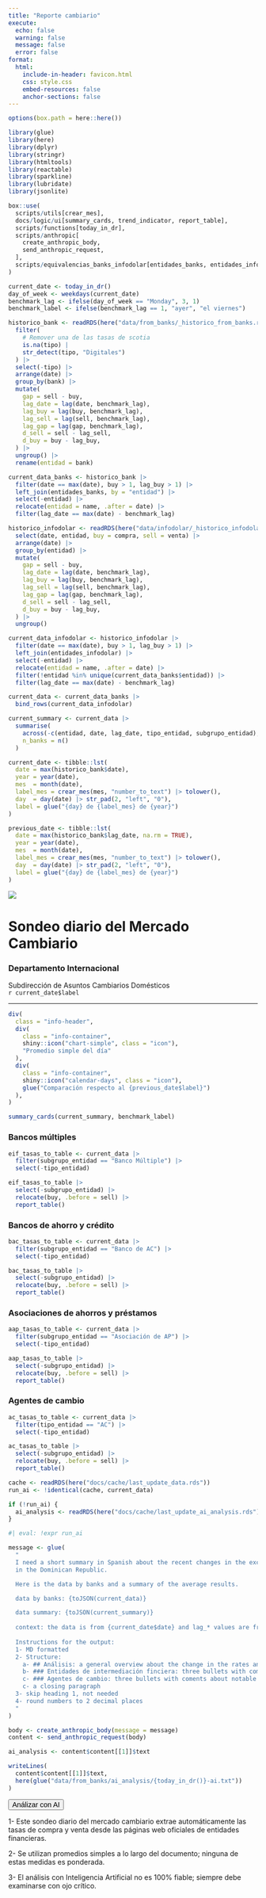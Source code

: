```yaml
---
title: "Reporte cambiario"
execute:
  echo: false    
  warning: false 
  message: false 
  error: false   
format: 
  html:
    include-in-header: favicon.html
    css: style.css
    embed-resources: false
    anchor-sections: false
---
```


```r
options(box.path = here::here())

library(glue)
library(here)
library(dplyr)
library(stringr)
library(htmltools)
library(reactable)
library(sparkline)
library(lubridate)
library(jsonlite)

box::use(
  scripts/utils[crear_mes],
  docs/logic/ui[summary_cards, trend_indicator, report_table],
  scripts/functions[today_in_dr],
  scripts/anthropic[
    create_anthropic_body, 
    send_anthropic_request,
  ],
  scripts/equivalencias_banks_infodolar[entidades_banks, entidades_infodolar]
)

```

```r
current_date <- today_in_dr()
day_of_week <- weekdays(current_date)
benchmark_lag <- ifelse(day_of_week == "Monday", 3, 1)
benchmark_label <- ifelse(benchmark_lag == 1, "ayer", "el viernes")

historico_bank <- readRDS(here("data/from_banks/_historico_from_banks.rds")) |> 
  filter(
    # Remover una de las tasas de scotia
    is.na(tipo) |
    str_detect(tipo, "Digitales")
  ) |>
  select(-tipo) |>
  arrange(date) |>
  group_by(bank) |>
  mutate(
    gap = sell - buy,
    lag_date = lag(date, benchmark_lag),
    lag_buy = lag(buy, benchmark_lag),
    lag_sell = lag(sell, benchmark_lag),
    lag_gap = lag(gap, benchmark_lag),
    d_sell = sell - lag_sell,
    d_buy = buy - lag_buy,
  ) |>
  ungroup() |>
  rename(entidad = bank)

current_data_banks <- historico_bank |>
  filter(date == max(date), buy > 1, lag_buy > 1) |>
  left_join(entidades_banks, by = "entidad") |>
  select(-entidad) |>
  relocate(entidad = name, .after = date) |> 
  filter(lag_date == max(date) - benchmark_lag)
```


```r
historico_infodolar <- readRDS(here("data/infodolar/_historico_infodolar.rds")) |>
  select(date, entidad, buy = compra, sell = venta) |>
  arrange(date) |>
  group_by(entidad) |> 
  mutate(
    gap = sell - buy,
    lag_date = lag(date, benchmark_lag),
    lag_buy = lag(buy, benchmark_lag),
    lag_sell = lag(sell, benchmark_lag),
    lag_gap = lag(gap, benchmark_lag),
    d_sell = sell - lag_sell,
    d_buy = buy - lag_buy,
  ) |> 
  ungroup()

current_data_infodolar <- historico_infodolar |>
  filter(date == max(date), buy > 1, lag_buy > 1) |>
  left_join(entidades_infodolar) |>
  select(-entidad) |>
  relocate(entidad = name, .after = date) |>
  filter(!entidad %in% unique(current_data_banks$entidad)) |>
  filter(lag_date == max(date) - benchmark_lag)

current_data <- current_data_banks |>
  bind_rows(current_data_infodolar)

current_summary <- current_data |>
  summarise(
    across(-c(entidad, date, lag_date, tipo_entidad, subgrupo_entidad), \(x) mean(x, na.rm = TRUE)),
    n_banks = n()
  )
```


```r
current_date <- tibble::lst(
  date = max(historico_bank$date),
  year = year(date),
  mes  = month(date),
  label_mes = crear_mes(mes, "number_to_text") |> tolower(),
  day  = day(date) |> str_pad(2, "left", "0"),
  label = glue("{day} de {label_mes} de {year}")
)

previous_date <- tibble::lst(
  date = max(historico_bank$lag_date, na.rm = TRUE),
  year = year(date),
  mes  = month(date),
  label_mes = crear_mes(mes, "number_to_text") |> tolower(),
  day  = day(date) |> str_pad(2, "left", "0"),
  label = glue("{day} de {label_mes} de {year}")
)
```


::: {.grid  .document-header}
::: {.g-col-12 .g-col-md-2}
<img class="logo" src="assets/logo-dorado.png">
:::
::: {.g-col-12 .g-col-md-10 .text-center .header-text}
<h1>Sondeo diario del Mercado Cambiario</h1>
<h3>Departamento Internacional </h3>
Subdirección de Asuntos Cambiarios Domésticos <br> `r current_date$label`
:::
:::

----

```r
div(
  class = "info-header",
  div(
    class = "info-container",
    shiny::icon("chart-simple", class = "icon"),
    "Promedio simple del día"
  ),
  div(
    class = "info-container",
    shiny::icon("calendar-days", class = "icon"),
    glue("Comparación respecto al {previous_date$label}")
  ),
)
```

```r
summary_cards(current_summary, benchmark_label)
```

### Bancos múltiples

```r
eif_tasas_to_table <- current_data |>
  filter(subgrupo_entidad == "Banco Múltiple") |>
  select(-tipo_entidad)

eif_tasas_to_table |>
  select(-subgrupo_entidad) |>
  relocate(buy, .before = sell) |>
  report_table()
```



### Bancos de ahorro y crédito

```r
bac_tasas_to_table <- current_data |>
  filter(subgrupo_entidad == "Banco de AC") |>
  select(-tipo_entidad)

bac_tasas_to_table |>
  select(-subgrupo_entidad) |> 
  relocate(buy, .before = sell) |> 
  report_table()
```


### Asociaciones de ahorros y préstamos

```r
aap_tasas_to_table <- current_data |>
  filter(subgrupo_entidad == "Asociación de AP") |>
  select(-tipo_entidad)

aap_tasas_to_table |>
  select(-subgrupo_entidad) |> 
  relocate(buy, .before = sell) |> 
  report_table()
```

### Agentes de cambio

```r
ac_tasas_to_table <- current_data |>
  filter(tipo_entidad == "AC") |>
  select(-tipo_entidad)

ac_tasas_to_table |>
  select(-subgrupo_entidad) |> 
  relocate(buy, .before = sell) |> 
  report_table()
```


```r
cache <- readRDS(here("docs/cache/last_update_data.rds"))
run_ai <- !identical(cache, current_data)

if (!run_ai) {
  ai_analysis <- readRDS(here("docs/cache/last_update_ai_analysis.rds"))
}
```

```r
#| eval: !expr run_ai

message <- glue(
  "
  I need a short summary in Spanish about the recent changes in the exchange rates of the Banks 
  in the Dominican Republic.

  Here is the data by banks and a summary of the average results.

  data by banks: {toJSON(current_data)}

  data summary: {toJSON(current_summary)}
  
  context: the data is from {current_date$date} and lag_* values are from {previous_date$date}
  
  Instructions for the output:
  1- MD formatted
  2- Structure:
    a- ## Análisis: a general overview about the change in the rates and the gap
    b- ### Entidades de intermediación finciera: three bullets with comments about notable changes in tipo_entidad EIF
    c- ### Agentes de cambio: three bullets with coments about notable changes in tipo_entidad AC 
    c- a closing paragraph
  3- skip heading 1, not needed
  4- round numbers to 2 decimal places
  "
)

body <- create_anthropic_body(message = message)
content <- send_anthropic_request(body)

ai_analysis <- content$content[[1]]$text

writeLines(
  content$content[[1]]$text,
  here(glue("data/from_banks/ai_analysis/{today_in_dr()}-ai.txt"))
)
```

<button id="reveal-btn" class="btn btn-primary mt-3" style="font-size: 0.9rem">
  <i class="bi bi-magic"></i>
  Análizar con AI
</button>

<div id="loading-spinner" class="spinner-border text-primary mt-3" role="status" style="display: none;">
  <span class="visually-hidden">Loading...</span>
</div>

<div id="output-container" class="mt-3" style="display: none;">

```r
#| output: asis

cat(ai_analysis)
```

```r
#| eval: !expr run_ai

saveRDS(current_data, here("docs/cache/last_update_data.rds"))
saveRDS(ai_analysis, here("docs/cache/last_update_ai_analysis.rds"))
```

</div> 

<script> 
  document.getElementById("reveal-btn").addEventListener("click", function() { 
    var button = this; 
    var spinner = document.getElementById("loading-spinner"); 
    var output = document.getElementById("output-container"); 
    
    button.style.display = "none"; // Hide button
    spinner.style.display = "inline-block"; // Show spinner 
    
    setTimeout(function() {
      spinner.style.display = "none"; // Hide spinner 
      output.style.display = "block"; // Show output
    }, 2000); 
  }); 
</script>

::: {.callout-note title="Notas" appearance="simple"}
1- Este sondeo diario del mercado cambiario extrae automáticamente las tasas de compra y venta desde las páginas web oficiales de entidades financieras.

2- Se utilizan promedios simples a lo largo del documento; ninguna de estas medidas es ponderada.

3- El análisis con Inteligencia Artificial no es 100% fiable; siempre debe examinarse con ojo crítico.
:::